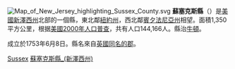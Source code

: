 {{noteTA 
|G1=USState}}
{{Otheruses|蘇塞克斯縣|subject=美國新澤西州的一個縣|other=同名的縣}}
[[File:Map_of_New_Jersey_highlighting_Sussex_County.svg|right]]
'''蘇塞克斯縣'''（{{lang-en|Sussex County}}）是[[美國|美國]][[新澤西州|新澤西州]]北部的一個縣，東北鄰[[紐約州|紐約州]]，西北鄰[[賓夕法尼亞州|賓夕法尼亞州]]相望。面積1,350平方公里，根据[[美國2000年人口普查|美國2000年人口普查]]，共有人口144,166人。縣治[[牛頓_(新澤西州)|牛頓]]。

成立於1753年6月8日。縣名來自[[英國|英國]][[蘇塞克斯郡|同名的郡]]。

<!--{{蘇塞克斯縣 (新澤西州)}}-->
{{New_Jersey}}
{{NewJersey-stub}}

[[Category:新泽西州县份|Sussex]]
[[Category:蘇塞克斯縣_(新澤西州)|]]